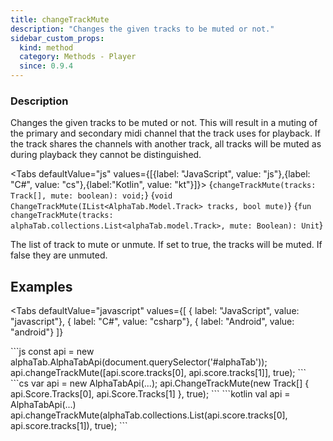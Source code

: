 ```yaml
---
title: changeTrackMute
description: "Changes the given tracks to be muted or not."
sidebar_custom_props:
  kind: method
  category: Methods - Player
  since: 0.9.4
---
```



<SinceBadge since="0.9.4" />

### Description
Changes the given tracks to be muted or not. This will result in a muting of the primary and secondary midi channel that the track uses
for playback. If the track shares the channels with another track, all tracks will be muted as during playback they cannot be distinguished.

<Tabs defaultValue="js" values={[{label: "JavaScript", value: "js"},{label: "C#", value: "cs"},{label:"Kotlin", value: "kt"}]}>
<TabItem value="js">
<CodeBlock language="ts">{`changeTrackMute(tracks: Track[], mute: boolean): void;`}</CodeBlock>
</TabItem>
<TabItem value="cs">
<CodeBlock language="csharp">{`void ChangeTrackMute(IList<AlphaTab.Model.Track> tracks, bool mute)`}</CodeBlock>
</TabItem>
<TabItem value="kt">
<CodeBlock language="kotlin">{`fun changeTrackMute(tracks: alphaTab.collections.List<alphaTab.model.Track>, mute: Boolean): Unit`}</CodeBlock>
</TabItem>
</Tabs>


<ParameterTable>
    <ParameterRow platform="all" name="tracks">
        The list of track to mute or unmute.
    </ParameterRow>
    <ParameterRow platform="all" name="mute">
        If set to true, the tracks will be muted. If false they are unmuted.
    </ParameterRow>
</ParameterTable>


## Examples

<Tabs
    defaultValue="javascript"
    values={[
      { label: "JavaScript", value: "javascript"},
      { label: "C#", value: "csharp"},
      { label: "Android", value: "android"}
    ]}
>
<TabItem value="javascript">
```js
const api = new alphaTab.AlphaTabApi(document.querySelector('#alphaTab'));
api.changeTrackMute([api.score.tracks[0], api.score.tracks[1]], true);
```
</TabItem>
<TabItem value="csharp">
```cs
var api = new AlphaTabApi<MyControl>(...);
api.ChangeTrackMute(new Track[] { api.Score.Tracks[0], api.Score.Tracks[1] }, true);
```
</TabItem>
<TabItem value="android">
```kotlin
val api = AlphaTabApi<MyControl>(...)
api.changeTrackMute(alphaTab.collections.List<alphaTab.model.Track>(api.score.tracks[0], api.score.tracks[1]), true);
```
</TabItem>
</Tabs>
